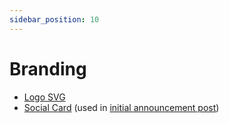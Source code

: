 ```yaml
---
sidebar_position: 10
---
```


# Branding

* [Logo SVG](https://aioha.dev/img/logo.svg)
* [Social Card](https://aioha.dev/img/aioha-social-card.png) (used in [initial announcement post](https://peakd.com/hive-139531/@aioha/aioha-all-in-one-hive-authentication))